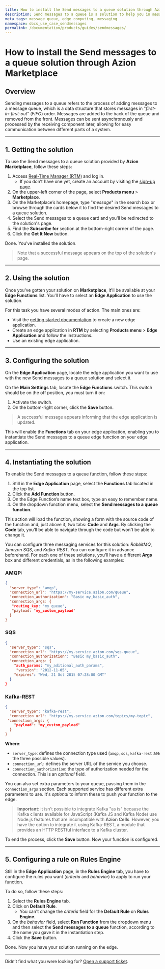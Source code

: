```yaml
---
title: How to install the Send messages to a queue solution through Azion Marketplace
description: Send messages to a queue is a solution to help you in messaging services and queues.
meta_tags: message queue, edge computing, messaging
namespace: docs_use_case_sendmessages
permalink: /documentation/products/guides/sendmessages/
---
```


# How to install the Send messages to a queue solution through Azion Marketplace

## Overview

Sending messages to a queue refers to the process of adding messages to a message queue, which is a data structure that stores messages in "*first-in-first-out*" (*FIFO*) order. Messages are added to the back of the queue and removed from the front. Messages can be sent asynchronously and processed by the receiving component later, allowing for easy communication between different parts of a system.

---

## 1. Getting the solution

To use the Send messages to a queue solution provided by **Azion Marketplace**, follow these steps:

1. Access [Real-Time Manager (RTM)](https://manager.azion.com) and log in.
    - If you don’t have one yet, create an account by visiting the [sign-up page](https://sso.azion.com/).
2. On the upper-left corner of the page, select **Products menu** > **Marketplace**.
3. On the Marketplace’s homepage, type "*message*" in the search box or browse through the cards below it to find the desired Send messages to a queue solution.
4. Select the Send messages to a queue card and you'll be redirected to the solution's page.
5. Find the **Subscribe for** section at the bottom-right corner of the page.
6. Click the **Get It Now** button.

Done. You've installed the solution.

> Note that a successful message appears on the top of the solution's page.

---

## 2. Using the solution

Once you've gotten your solution on **Marketplace**, it'll be available at your **Edge Functions** list. You'll have to select an **Edge Application** to use the solution.

For this task you have several modes of action. The main ones are:

- Visit the [getting started documentation](/en/documentation/products/getting-started/) to create a new edge application. 
- Create an edge application in **RTM** by selecting **Products menu** > **Edge Application** and follow the instructions.
- Use an existing edge application.

---

## 3. Configuring the solution

On the **Edge Application** page, locate the edge application you want to use with the new Send messages to a queue solution and select it.

On the **Main Settings** tab, locate the **Edge Functions** switch. This switch should be on the off position, you must turn it on:

1. Activate the switch.
2. On the bottom-right corner, click the **Save** button.

> A successful message appears informing that the edge application is updated.

This will enable the **Functions** tab on your edge application, enabling you to instantiate the Send messages to a queue edge function on your edge application.

---

## 4. Instantiating the solution

To enable the Send messages to a queue function, follow these steps:

1. Still in the **Edge Application** page, select the **Functions** tab located in the top list.
2. Click the **Add Function** button.
3. On the Edge Function’s name text box, type an easy to remember name.
4. On the dropdown function menu, select the **Send messages to a queue function**.

This action will load the function, showing a form with the source code of the function and, just above it, two tabs: **Code** and **Args**. By clicking the **Code** tab, you'll be able to navigate through the code but won't be able to change it.

You can configure three messaging services for this solution: *RabbitMQ*, *Amazon SQS*, and *Kafka-REST*. You can configure it in advance beforehand. For each one of these solutions, you'll have a different **Args** box and different credentials, as in the following examples:

### AMQP:

```json
{
  "server_type": "amqp",
  "connection_url": "https://my-service.azion.com/queue",
  "connection_authorization": "Basic my_basic_auth",
  "connection_args: {	
   "routing_key: "my_queue",
   "payload: "my_custom_payload"
  }
}
```

### SQS

```json
{
  "server_type": "sqs",
  "connection_url": "https://my-service.azion.com/sqs-queue",
  "connection_authorization": "Basic my_basic_auth",
  "connection_args: {
    "auth_params: "my_aditional_auth_params",
     "version": "2012-11-05",
    "expires": "Wed, 21 Oct 2015 07:28:00 GMT"
  }
}
```

### Kafka-REST

```json
{
  "server_type": "kafka-rest",
  "connection_url": "https://my-service.azion.com/topics/my-topic",
 "connection_args: {
    "payload": "my_custom_payload"
  }
}
```

**Where**:
- `server_type`: defines the connection type used (`amqp`, `sqs`, `kafka-rest` are the three possible values).
- `connection_url`: defines the server URL of the service you choose.
- `connection_authorization`: the type of authorization needed for the connection. This is an *optional* field.

You can also set extra parameters to your queue, passing them in the `connection_args` section. Each supported service has different extra parameters to use. It's *optional* to inform these to push your function to the edge.

> **Important**: it isn't possible to integrate Kafka "as is" because the Kafka clients available for JavaScript (Kafka JS and Kafka Node) use Node.js features that are incompatible with **Azion Cells**. However, you have the option to integrate it using Kafka-REST, a module that provides an HTTP RESTful interface to a Kafka cluster.

To end the process, click the **Save** button. Now your function is configured.

---

## 5. Configuring a rule on Rules Engine

Still in the **Edge Application** page, in the **Rules Engine** tab, you have to configure the rules you want (*criteria* and *behavior*) to apply to run your function.

To do so, follow these steps:

1. Select the **Rules Engine** tab.
2. Click on **Default Rule**.
    -  You can't change the *criteria* field for the **Default Rule** on **Rules Engine**.
3. On the *behavior* field, select **Run Function** from the dropdown menu and then select the **Send messages to a queue** function, according to the name you gave it in the instantiation step.
4. Click the **Save** button.

Done. Now you have your solution running on the edge.

---

Didn’t find what you were looking for? [Open a support ticket](https://tickets.azion.com/).
